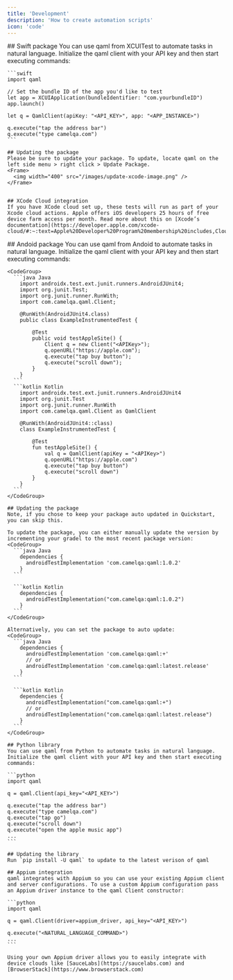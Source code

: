 ```yaml
---
title: 'Development'
description: 'How to create automation scripts'
icon: 'code'
---
```


<Tabs>
  <Tab title="iOS">
    ## Swift package
    You can use qaml from XCUITest to automate tasks in natural language. Initialize the qaml client with your API key and then start executing commands:

    ```swift
    import qaml

    // Set the bundle ID of the app you'd like to test
    let app = XCUIApplication(bundleIdentifier: "com.yourbundleID")
    app.launch()

    let q = QamlClient(apiKey: "<API_KEY>", app: "<APP_INSTANCE>")

    q.execute("tap the address bar")
    q.execute("type camelqa.com")
    ```

    ## Updating the package
    Please be sure to update your package. To update, locate qaml on the left side menu > right click > Update Package.
    <Frame>
      <img width="400" src="/images/update-xcode-image.png" />
    </Frame>


    ## XCode Cloud integration
    If you have XCode cloud set up, these tests will run as part of your Xcode cloud actions. Apple offers iOS developers 25 hours of free device farm access per month. Read more about this on [Xcode’s documentation](https://developer.apple.com/xcode-cloud/#:~:text=Apple%20Developer%20Program%20membership%20includes,Cloud%20monthly%20subscriptions%20are%20available.&text=Upgrade%20or%20downgrade%20your%20subscription%20at%20any%20time.).
  </Tab>





  <Tab title="Android">
    ## Andoid package
    You can use qaml from Andoid to automate tasks in natural language. Initialize the qaml client with your API key and then start executing commands:

    <CodeGroup>
      ```java Java
        import androidx.test.ext.junit.runners.AndroidJUnit4;
        import org.junit.Test;
        import org.junit.runner.RunWith;
        import com.camelqa.qaml.Client;

        @RunWith(AndroidJUnit4.class)
        public class ExampleInstrumentedTest {

            @Test
            public void testAppleSite() {
                Client q = new Client("<APIKey>");
                q.openURL("https://apple.com");
                q.execute("tap buy button");
                q.execute("scroll down");
            }
        }
      ```
      ```kotlin Kotlin
        import androidx.test.ext.junit.runners.AndroidJUnit4
        import org.junit.Test
        import org.junit.runner.RunWith
        import com.camelqa.qaml.Client as QamlClient

        @RunWith(AndroidJUnit4::class)
        class ExampleInstrumentedTest {

            @Test
            fun testAppleSite() {
                val q = QamlClient(apiKey = "<APIKey>")
                q.openURL("https://apple.com")
                q.execute("tap buy button")
                q.execute("scroll down")
            }
        }
      ```
    </CodeGroup>

    ## Updating the package
    Note, if you chose to keep your package auto updated in Quickstart, you can skip this. 
    
    To update the package, you can either manually update the version by incrementing your gradel to the most recent package version:
    <CodeGroup>
      ```java Java
        dependencies {
          androidTestImplementation 'com.camelqa:qaml:1.0.2'
        }
      ```

      ```kotlin Kotlin
        dependencies {
          androidTestImplementation("com.camelqa:qaml:1.0.2")
        }
      ```
    </CodeGroup>  

    Alternatively, you can set the package to auto update:
    <CodeGroup>
      ```java Java
        dependencies {
          androidTestImplementation 'com.camelqa:qaml:+'
          // or
          androidTestImplementation 'com.camelqa:qaml:latest.release'
        }
      ```

      ```kotlin Kotlin
        dependencies {
          androidTestImplementation("com.camelqa:qaml:+")
          // or
          androidTestImplementation("com.camelqa:qaml:latest.release")
        }
      ```
    </CodeGroup>  

    
  </Tab>





  <Tab title="Appium">

    ## Python library
    You can use qaml from Python to automate tasks in natural language. Initialize the qaml client with your API key and then start executing commands:

    ```python
    import qaml

    q = qaml.Client(api_key="<API_KEY>")

    q.execute("tap the address bar")
    q.execute("type camelqa.com")
    q.execute("tap go")
    q.execute("scroll down")
    q.execute("open the apple music app")
    ...
    ```

    ## Updating the library
    Run `pip install -U qaml` to update to the latest verison of qaml

    ## Appium integration
    qaml integrates with Appium so you can use your existing Appium client and server configurations. To use a custom Appium configuration pass an Appium driver instance to the qaml Client constructor:

    ```python
    import qaml

    q = qaml.Client(driver=appium_driver, api_key="<API_KEY>")

    q.execute("<NATURAL_LANGUAGE_COMMAND>")
    ...
    ```

    Using your own Appium driver allows you to easily integrate with device clouds like [SauceLabs](https://saucelabs.com) and [BrowserStack](https://www.browserstack.com)
  </Tab>
</Tabs>

